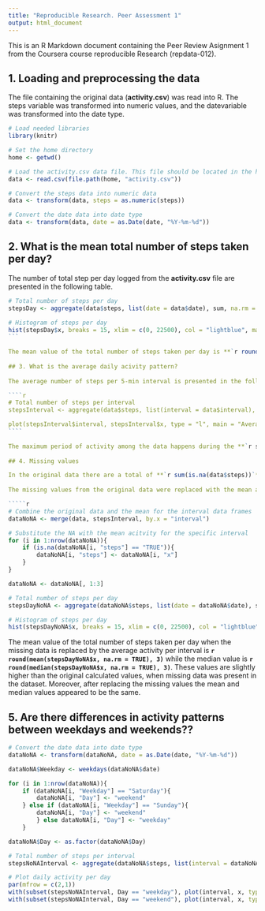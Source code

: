 ```yaml
---
title: "Reproducible Research. Peer Assessment 1"
output: html_document
---
```


This is an R Markdown document containing the Peer Review Asignment 1 from the Coursera course reproducible Research (repdata-012). 

## 1. Loading and preprocessing the data
  
The file containing the original data (**activity.csv**) was read into R. The steps variable was transformed into numeric values, and the datevariable was transformed into the date type.
  
```r
# Load needed libraries
library(knitr)

# Set the home directory
home <- getwd()

# Load the activity.csv data file. This file should be located in the home directory
data <- read.csv(file.path(home, "activity.csv"))

# Convert the steps data into numeric data
data <- transform(data, steps = as.numeric(steps))

# Convert the date data into date type
data <- transform(data, date = as.Date(date, "%Y-%m-%d"))
`````

## 2. What is the mean total number of steps taken per day? 

The number of total step per day logged from the **activity.csv** file are presented in the following table.

`````r
# Total number of steps per day
stepsDay <- aggregate(data$steps, list(date = data$date), sum, na.rm = TRUE)

# Histogram of steps per day
hist(stepsDay$x, breaks = 15, xlim = c(0, 22500), col = "lightblue", main = "Steps per day", xlab = "Number of steps per day")
```
 
The mean value of the total number of steps taken per day is **`r round(mean(stepsDay$x, na.rm = TRUE), 3)`** while the median value is **`r round(median(stepsDay$x, na.rm = TRUE), 3)`**.
  
## 3. What is the average daily acivity pattern?
  
The average number of steps per 5-min interval is presented in the following plot.  

````r
# Total number of steps per interval
stepsInterval <- aggregate(data$steps, list(interval = data$interval), mean, na.rm = TRUE)

plot(stepsInterval$interval, stepsInterval$x, type = "l", main = "Average daily steps per measurement interval", xlab = "Measurement interval", ylab = "Average number of steps")
````
  
The maximum period of activity among the data happens during the **`r stepsInterval[which.max(stepsInterval$x), 1]`** interval.  
  
## 4. Missing values

In the original data there are a total of **`r sum(is.na(data$steps))`** intervals with missing values. 
    
The missing values from the original data were replaced with the mean activity for the given interval from all the days that had data available.

`````r
# Combine the original data and the mean for the interval data frames
dataNoNA <- merge(data, stepsInterval, by.x = "interval")

# Substitute the NA with the mean acitvity for the specific interval
for (i in 1:nrow(dataNoNA)){
    if (is.na(dataNoNA[i, "steps"] == "TRUE")){
        dataNoNA[i, "steps"] <- dataNoNA[i, "x"]
    }
}

dataNoNA <- dataNoNA[, 1:3]

# Total number of steps per day
stepsDayNoNA <- aggregate(dataNoNA$steps, list(date = dataNoNA$date), sum, na.rm = TRUE)

# Histogram of steps per day
hist(stepsDayNoNA$x, breaks = 15, xlim = c(0, 22500), col = "lightblue", main = "Steps per day", xlab = "Number of steps per day")
`````
  
The mean value of the total number of steps taken per day when the missing data is replaced by the average activity per interval is **`r round(mean(stepsDayNoNA$x, na.rm = TRUE), 3)`** while the median value is **`r round(median(stepsDayNoNA$x, na.rm = TRUE), 3)`**. These values are slightly higher than the original calculated values, when missing data was present in the dataset. Moreover, after replacing the missing values the mean and median values appeared to be the same.
  
## 5. Are there differences in activity patterns between weekdays and weekends??

`````r
# Convert the date data into date type
dataNoNA <- transform(dataNoNA, date = as.Date(date, "%Y-%m-%d")) 

dataNoNA$Weekday <- weekdays(dataNoNA$date)

for (i in 1:nrow(dataNoNA)){
    if (dataNoNA[i, "Weekday"] == "Saturday"){
        dataNoNA[i, "Day"] <- "weekend"
    } else if (dataNoNA[i, "Weekday"] == "Sunday"){
        dataNoNA[i, "Day"] <- "weekend"
        } else dataNoNA[i, "Day"] <- "weekday"
    }

dataNoNA$Day <- as.factor(dataNoNA$Day)

# Total number of steps per interval
stepsNoNAInterval <- aggregate(dataNoNA$steps, list(interval = dataNoNA$interval, Day = dataNoNA$Day), mean, na.rm = TRUE)

# Plot daily activity per day
par(mfrow = c(2,1))
with(subset(stepsNoNAInterval, Day == "weekday"), plot(interval, x, type = "l", main = "Average daily steps during the weekdays", xlab = "Measurement interval", ylab = "Average number of steps"))
with(subset(stepsNoNAInterval, Day == "weekend"), plot(interval, x, type = "l", main = "Average daily steps during the weekends", xlab = "Measurement interval", ylab = "Average number of steps"))
``````
